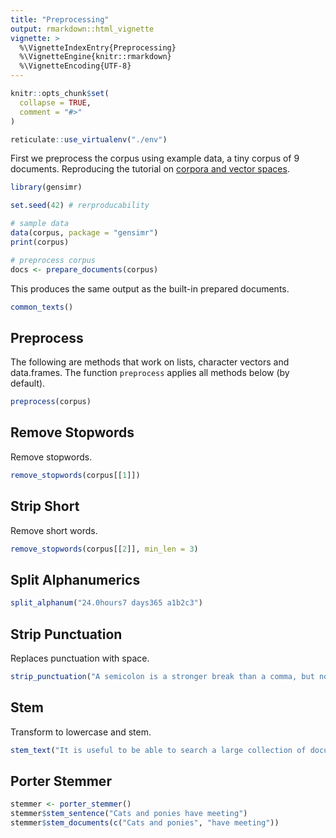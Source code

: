 ```yaml
---
title: "Preprocessing"
output: rmarkdown::html_vignette
vignette: >
  %\VignetteIndexEntry{Preprocessing}
  %\VignetteEngine{knitr::rmarkdown}
  %\VignetteEncoding{UTF-8}
---
```


```r
knitr::opts_chunk$set(
  collapse = TRUE,
  comment = "#>"
)

reticulate::use_virtualenv("./env")
```

First we preprocess the corpus using example data, a tiny corpus of 9 documents. Reproducing the tutorial on [corpora and vector spaces](https://radimrehurek.com/gensim/tut1.html).

```r
library(gensimr)

set.seed(42) # rerproducability

# sample data
data(corpus, package = "gensimr")
print(corpus)

# preprocess corpus
docs <- prepare_documents(corpus)
```

This produces the same output as the built-in prepared documents.

```r
common_texts()
```

## Preprocess

The following are methods that work on lists, character vectors and data.frames. The function `preprocess` applies all methods below (by default).

```r
preprocess(corpus)
```

## Remove Stopwords

Remove stopwords.

```r
remove_stopwords(corpus[[1]])
```

## Strip Short

Remove short words.

```r
remove_stopwords(corpus[[2]], min_len = 3)
```

## Split Alphanumerics

```r
split_alphanum("24.0hours7 days365 a1b2c3")
```

## Strip Punctuation

Replaces punctuation with space.

```r
strip_punctuation("A semicolon is a stronger break than a comma, but not as much as a full stop!")
```

## Stem

Transform to lowercase and stem.

```r
stem_text("It is useful to be able to search a large collection of documents almost instantly.")
```

## Porter Stemmer

```r
stemmer <- porter_stemmer()
stemmer$stem_sentence("Cats and ponies have meeting")
stemmer$stem_documents(c("Cats and ponies", "have meeting"))
```